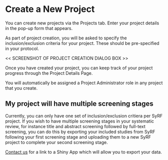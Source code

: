 # Create a New Project {#createProject}

You can create new projects via the Projects tab. Enter your project details in the pop-up form that appears.

As part of project creation, you will be asked to specify the inclusion/exclusion criteria for your project. These should be pre-specified in your protocol.

<< SCREENSHOT OF PROJECT CREATION DIALOG BOX >>

Once you have created your project, you can keep track of your project progress through the Project Details Page.

You will automatically be assigned a Project Administrator role in any project that you create.

## My project will have multiple screening stages

Currently, you can only have one set of inclusion/exclusion critiera per SyRF project. If you wish to have multiple screening stages in your systematic review, for instance title and abstract screening followed by full-text screening, you can do this by exporting your included studies from SyRF following your first screening stage and uploading them to a new SyRF project to complete your second screening stage.

[Contact us](syrf.info@ed.ac.uk) for a link to a Shiny App which will allow you to export your data.

